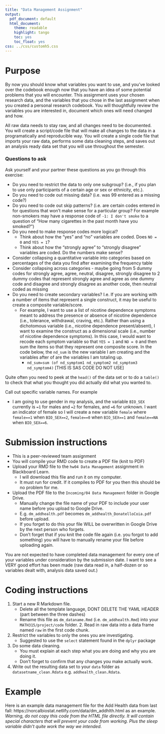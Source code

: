 ```yaml
---
title: "Data Management Assignment"
output:
  pdf_document: default
  html_document:
    theme: readable
    highlight: tango
    toc: yes
    toc_float: yes
css: ../css/customh5.css
---
```


# Purpose

By now you should know what variables you want to use, and you've looked over the codebook enough now that you have an idea of some potential problems that you will encounter. This assignment uses your chosen research data, and the variables that you chose in the last assignment when you created a personal research codebook. You will thoughtfully review the variables you are interested in, document which ones will need changed and how.

All raw data needs to stay raw, and all changes need to be documented. You will create a script/code file that will make all changes to the data in a programatically and reproducible way. You will create a single code file that imports your raw data, performs some data cleaning steps, and saves out an analysis ready data set that you will use throughout the semester. 

### Questions to ask 
Ask yourself and your partner these questions as you go through this exercise: 

* Do you need to restrict the data to only one subgroup? (i.e., if you plan to use only participants of a certain age or sex or ethnicity, etc.). 
* Do you need to code out missing data? (i.e. was 99 entered as a missing code?)
* Do you need to code out skip patterns? (i.e. are certain codes entered in for questions that won't make sense for a particular group? For example non-smokers may have a response code of `-1: I don't smoke` to a question of "How many cigarettes in the past month have you smoked?")
* Do you need to make response codes more logical?
    - Think about how the “yes” and “no” variables are coded. Does `NO = 0` and `YES = 1`?
    - Think about how the “strongly agree” to “strongly disagree” variables are coded. Do the numbers make sense?
* Consider collapsing a quantitative variable into categories based on percentages of the data you find after examining the frequency table
* Consider collapsing across categories - maybe going from 5 dummy codes for strongly agree, agree, neutral, disagree, strongly disagree to 2 dummy codes that represent strongly agree and agree as one dummy code and disagree and strongly disagree as another code, then neutral coded as missing
* Do you need to create secondary variables? I.e. If you are working with a number of items that represent a single construct, it may be useful to create a composite variable/score. 
    - For example, I want to use a list of nicotine dependence symptoms meant to address the presence or absence of nicotine dependence (i.e., tolerance, withdrawal, craving, etc.). Rather than using a dichotomous variable (i.e., nicotine dependence present/absent), I want to examine the construct as a dimensional scale (i.e., number of nicotine dependence symptoms). In this case, I would want to recode each symptom variable so that `YES = 1` and `NO = 0` and then sum the items so that they represent one composite score. In the code below, the `nd_sum` is the new variable I am creating and the variables after of are the variables I am totaling up.
        - `nd_sum=sum (of nd_symptom1 nd_symptom2 nd_symptom3 nd_symptom4)` [THIS IS SAS CODE DO NOT USE]


Quite often you need to peek at the `head()` of the data set or to do a `table()` to check that what you thought you did actually did what you wanted to. 

Call out specific variable names. For example

* I am going to use gender in my analysis, and the variable `BIO_SEX` currently is `=1` for males and `=2` for females, and `=6` for unknown. I want an indicator of female so I will create a new variable `female` where `female==1` when `BIO_SEX==2`, `female==0` when `BIO_SEX==1` and `female==NA` when `BIO_SEX==6`. 



# Submission instructions

* This is a peer-reviewed team assignment
* You will compile your RMD code to create a PDF file (knit to PDF)
* Upload your RMD file to the `hw04 Data Management` assignment in Blackboard Learn. 
    - I will download this file and run it on my computer.
    - It must run for credit. If it compiles to PDF for you then this should be no problem for me. 
* Upload the PDF file to the `Incoming/04 Data Management` folder in Google Drive. 
    - Manually change the file name of your PDF to include your user name before you upload to Google Drive.
    - E.g. `dm_addhealth.pdf` becomes `dm_addhealth_DonatelloCoia.pdf` before upload. 
    - If you forget to do this your file WILL be overwritten in Google Drive by the next person who forgets.
    - Don't forget that if you knit the code file again (i.e. you forgot to add something) you will have to manually rename your file before uploading again. 

You are not expected to have completed data management for every one of your variables under consideration by the submission date. I want to see a VERY good effort has been made (raw data read in, a half-dozen or so variables dealt with, analysis data saved out.)

    
# Coding instructions 

1. Start a new R Markdown file.
    - Delete all the template language, DONT DELETE THE YAML HEADER (part between the three dashes)
    - Rename this file as `dm_dataname.Rmd` (i.e. `dm_addhealth.Rmd`) into your `MATH315/project/code` folder. 2. Read in raw data into a data frame named `raw` in the first code chunk. 
3. Restrict the variables to only the ones you are investigating. 
    - Suggested to use the `select` statement found in the `dplyr` package
4. Do some data cleaning. 
    - You must explain at each step what you are doing and why you are doing it. 
    - Don't forget to confirm that any changes you make actually work. 
5. Write out the resulting data set to your `data` folder as `datasetname_clean.Rdata` e.g. `addhealth_clean.Rdata`. 


# Example

Here is an example data management file for the Add Health data from last fall: https://norcalbiostat.netlify.com/data/dm_addhlth.html as an example. _Warning, do not copy this code from the HTML file directly. It will contain special characters that will prevent your code from working. Plus the sleep variable didn't quite work the way we intended._ 



